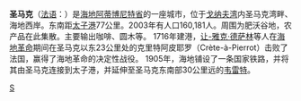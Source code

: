 {{Infobox Settlement
| name = 圣马克<br />Saint Marc
| image_skyline = Saint-Marc Welcome Sign at Frecyneau.jpg
| imagesize = 250px
| image_caption = 圣马克郡入口的欢迎来宾路牌
| image_flag = 
| image_shield = 
| pushpin_map = Haiti
| pushpin_label_position = bottom
| subdivision_type = 国家
| subdivision_name = {{HAI}}
| subdivision_type1 = [[海地行政区划|省]]
| subdivision_name1 = [[阿蒂博尼特省|阿蒂博尼特省]]
| subdivision_type2 = 郡
| subdivision_name2 = [[聖馬科斯區_(阿蒂博尼特省)|圣马克郡]]
| elevation_m = 
| elevation_ft = 
| area_total_km2 = 
| population_as_of = 2003
| population_total = 160,181
| population_density_km2 = 
| timezone = 
| utc_offset = 
| timezone_DST = 
| utc_offset_DST = 
| latd = 19
| latm = 7
| lats = 
| latNS = N
| longd = 72
| longm = 42
| longs = 
| longEW = W
| website =  
}}
'''圣马克'''（[[法语|法语]]：'''{{lang|fr|Saint Marc}}'''）是[[海地|海地]][[阿蒂博尼特省|阿蒂博尼特省]]的一座城市，位于[[戈纳夫湾|戈纳夫湾]]内圣马克湾畔、海地西岸。东南距[[太子港|太子港]]77公里。2003年有人口160,181人。周围为肥沃谷地，农产品在此集散。主要输出咖啡、圆木等。
1716年建港，[[让-雅克·德萨林|让-雅克·德萨林]]等人在[[海地革命|海地革命]]期间在圣马克以东23公里处的克里特阿皮耶罗（Crète-à-Pierrot）击败了法国，赢得了海地革命的决定性战役。
1905年，海地铺设了一条国家铁路，并将其由圣马克连接到太子港，并延伸至圣马克东南部30公里远的[[韦雷特|韦雷特]]。

{{Haiti-stub}}

[[Category:海地城市|S]]